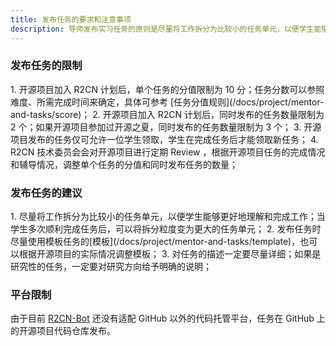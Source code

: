 ```yaml
---
title: 发布任务的要求和注意事项
description: 导师发布实习任务的原则是尽量将工作拆分为比较小的任务单元，以便学生能够更好地理解和完成工作；当学生多次顺利完成任务后，可以将拆分粒度变为更大的任务单元。
---
```


### 发布任务的限制

<Note type="danger" title="任务数量和分值限制">
    1. 开源项目加入 R2CN 计划后，单个任务的分值限制为 10 分；任务分数可以参照难度、所需完成时间来确定，具体可参考 [任务分值规则](/docs/project/mentor-and-tasks/score)；
    2. 开源项目加入 R2CN 计划后，同时发布的任务数量限制为 2 个；如果开源项目参加过开源之夏，同时发布的任务数量限制为 3 个；
    3. 开源项目发布的任务仅可允许一位学生领取，学生在完成任务后才能领取新任务；
    4. R2CN 技术委员会会对开源项目进行定期 Review ，根据开源项目任务的完成情况和辅导情况，调整单个任务的分值和同时发布任务的数量；
</Note>


### 发布任务的建议

<Note type="note" title="发布任务的建议">
    1. 尽量将工作拆分为比较小的任务单元，以便学生能够更好地理解和完成工作；当学生多次顺利完成任务后，可以将拆分粒度变为更大的任务单元；
    2. 发布任务时尽量使用模板任务的[模板](/docs/project/mentor-and-tasks/template)，也可以根据开源项目的实际情况调整模板；
    3. 对任务的描述一定要尽量详细；如果是研究性的任务，一定要对研究方向给予明确的说明；
</Note>


### 平台限制

由于目前 [R2CN-Bot](/docs/project/bot) 还没有适配 GitHub 以外的代码托管平台，任务在 GitHub 上的开源项目代码仓库发布。
